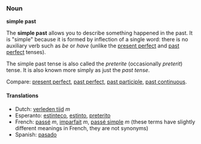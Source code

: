 ===Noun===
'''simple past'''

The '''simple past''' allows you to describe something happened in the past. It is "simple" because it is formed by inflection of a single word: there is no auxiliary verb such as ''be'' or ''have'' (unlike the [[present perfect]] and [[past perfect]] tenses).

The simple past tense is also called the ''preterite'' (occasionally ''preterit'') tense.  It is also known more simply as just the ''past tense''.

Compare: [[present perfect]], [[past perfect]], [[past participle]], [[past continuous]].

====Translations====
*Dutch: [[verleden tijd]] ''m''
*Esperanto: [[estinteco]], [[estinto]], [[preterito]]
*French: [[passé]] ''m'', [[imparfait]] ''m'', [[passé simple]] ''m'' (these terms have slightly different meanings in French, they are not synonyms)
*Spanish: [[pasado]]